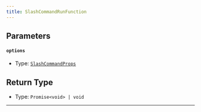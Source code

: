 ```yaml
---
title: SlashCommandRunFunction
---
```


## Parameters

#### `options`

- Type: [`SlashCommandProps`](https://commandkit.js.org/typedef/SlashCommandProps)

## Return Type

- Type: `Promise<void> | void`
---
